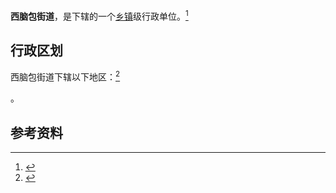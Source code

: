 {{中国乡级行政区|15/02/02/003/000}}

'''西脑包街道'''，是{{PRC admin/fullname|15/02/02/003/000|3}}下辖的一个[[乡镇|乡镇]]级行政单位。<ref>{{PRC admin/ref sgc|{{PRC admin/parent|15/02/02/003/000}}}}</ref>

== 行政区划 ==

西脑包街道下辖以下地区：<ref>{{PRC admin/ref sgc|15/02/02/003/000}}</ref>

{{PRC admin/children|15/02/02/003/000}}。

== 参考资料 ==

{{reflist}}

{{行政区划小作品}}
{{PRC admin/navcat|15/02/02/003/000}}